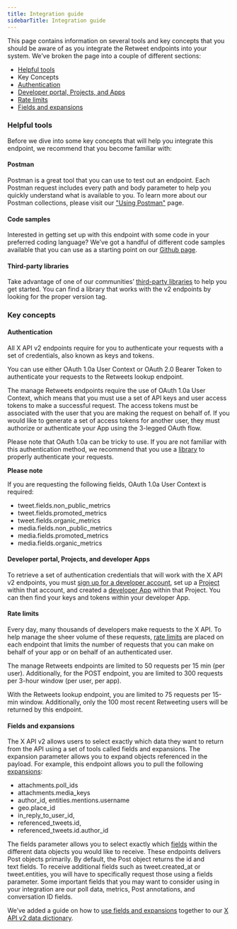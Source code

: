 ---
title: Integration guide
sidebarTitle: Integration guide
---

This page contains information on several tools and key concepts that you should be aware of as you integrate the Retweet endpoints into your system. We’ve broken the page into a couple of different sections:

* [Helpful tools](#helpful)
* Key Concepts
* [Authentication](#authentication)
* [Developer portal, Projects, and Apps](#portal)
* [Rate limits](#limits)
* [Fields and expansions](#fields)

### Helpful tools

Before we dive into some key concepts that will help you integrate this endpoint, we recommend that you become familiar with:

#### Postman

Postman is a great tool that you can use to test out an endpoint. Each Postman request includes every path and body parameter to help you quickly understand what is available to you. To learn more about our Postman collections, please visit our ["Using Postman"](https://developer.x.com/en/docs/tutorials/postman-getting-started) page. 

#### Code samples

Interested in getting set up with this endpoint with some code in your preferred coding language? We’ve got a handful of different code samples available that you can use as a starting point on our [Github page](https://github.com/xdevplatform/Twitter-API-v2-sample-code).

#### Third-party libraries

Take advantage of one of our communities’ [third-party libraries](/x-api/tools-and-libraries/overview) to help you get started. You can find a library that works with the v2 endpoints by looking for the proper version tag.
 

### Key concepts

#### Authentication

All X API v2 endpoints require for you to authenticate your requests with a set of credentials, also known as keys and tokens.

You can use either OAuth 1.0a User Context or OAuth 2.0 Bearer Token to authenticate your requests to the Retweets lookup endpoint. 

The manage Retweets endpoints require the use of OAuth 1.0a User Context, which means that you must use a set of API keys and user access tokens to make a successful request. The access tokens must be associated with the user that you are making the request on behalf of. If you would like to generate a set of access tokens for another user, they must authorize or authenticate your App using the 3-legged OAuth flow.

Please note that OAuth 1.0a can be tricky to use. If you are not familiar with this authentication method, we recommend that you use a [library](https://developer.twitter.com/en/docs/twitter-api/tools-and-libraries) to properly authenticate your requests.

**Please note**

If you are requesting the following fields, OAuth 1.0a User Context is required: 

* tweet.fields.non\_public\_metrics
* tweet.fields.promoted_metrics
* tweet.fields.organic_metrics
* media.fields.non\_public\_metrics
* media.fields.promoted_metrics
* media.fields.organic_metrics

#### Developer portal, Projects, and developer Apps

To retrieve a set of authentication credentials that will work with the X API v2 endpoints, you must [sign up for a developer account](https://developer.twitter.com/en/portal/petition/essential/basic-info), set up a [Project](/resources/fundamentals/projects) within that account, and created a [developer App](/resources/fundamentals/developer-apps) within that Project. You can then find your keys and tokens within your developer App. 
 

#### Rate limits

Every day, many thousands of developers make requests to the X API. To help manage the sheer volume of these requests, [rate limits](https://developer-staging.twitter.com/en/docs/twitter-api/rate-limits) are placed on each endpoint that limits the number of requests that you can make on behalf of your app or on behalf of an authenticated user.

The manage Retweets endpoints are limited to 50 requests per 15 min (per user). Additionally, for the POST endpoint, you are limited to 300 requests per 3-hour window (per user, per app). 

With the Retweets lookup endpoint, you are limited to 75 requests per 15-min window. Additionally, only the 100 most recent Retweeting users will be returned by this endpoint.

#### Fields and expansions

The X API v2 allows users to select exactly which data they want to return from the API using a set of tools called fields and expansions. The expansion parameter allows you to expand objects referenced in the payload. For example, this endpoint allows you to pull the following [expansions](/x-api/fundamentals/expansions):

* attachments.poll_ids
* attachments.media_keys
* author_id, entities.mentions.username
* geo.place_id
* in\_reply\_to\_user\_id,
* referenced_tweets.id,
* referenced\_tweets.id.author\_id


The fields parameter allows you to select exactly which [fields](/x-api/fundamentals/fields) within the different data objects you would like to receive. These endpoints delivers Post objects primarily. By default, the Post object returns the id and text fields. To receive additional fields such as tweet.created_at or tweet.entities, you will have to specifically request those using a fields parameter. Some important fields that you may want to consider using in your integration are our poll data, metrics, Post annotations, and conversation ID fields.

We’ve added a guide on how to [use fields and expansions](/x-api/fundamentals/data-dictionary#how-to-use-fields-and-expansions) together to our [X API v2 data dictionary](/x-api/fundamentals/data-dictionary).
